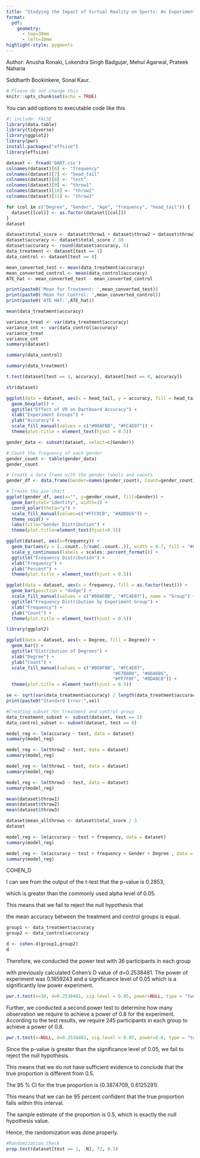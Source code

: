 ```yaml
---
title: "Studying the Impact of Virtual Reality on Sports: An Experimental Study"
format:
  pdf:
    geometry: 
      - top=30mm
      - left=30mm
highlight-style: pygments
---
```


Author: Anusha Ronaki, Lokendra Singh Badgujar, Mehul Agarwal, Prateek Naharia

Siddharth Bookinkere, Sonal Kaur.

```r
# Please do not change this
knitr::opts_chunk$set(echo = TRUE)
```

You can add options to executable code like this

```r
#| include: FALSE
library(data.table)
library(tidyverse)
library(ggplot2)
library(pwr)
install.packages("effsize")
library(effsize)
```

```r

dataset <- fread('DART.csv')
colnames(dataset)[6] <- "frequency"
colnames(dataset)[7] <- "head_tail"
colnames(dataset)[8] <- "test"
colnames(dataset)[9] <- "throw1"
colnames(dataset)[10] <- "throw2"
colnames(dataset)[11] <- "throw3"

for (col in c("Degree", "Gender", "Age", "frequency", "head_tail")) {
  dataset[[col]] <- as.factor(dataset[[col]])
}
dataset
```

```r
dataset$total_score <- dataset$throw1 + dataset$throw2 + dataset$throw3
dataset$accuracy <- dataset$total_score / 30
dataset$accuracy <- round(dataset$accuracy, 5)
data_treatment <- dataset[test == 1]
data_control <- dataset[test == 0]
```

```r
mean_converted_test <- mean(data_treatment$accuracy)
mean_converted_control <- mean(data_control$accuracy)
ATE_hat <- mean_converted_test - mean_converted_control

print(paste0('Mean for Treatment: ',mean_converted_test))
print(paste0('Mean for Control: ',mean_converted_control))
print(paste0('ATE HAT:',ATE_hat))

mean(data_treatment$accuracy)
```

```r
variance_treat <- var(data_treatment$accuracy)
variance_cnt <- var(data_control$accuracy)
variance_treat
variance_cnt
summary(dataset)

```

```r
summary(data_control)
```

```r
summary(data_treatment)
```

```r
t.test(dataset[test == 1, accuracy], dataset[test == 0, accuracy])
```

```r
str(dataset)
```

```r
ggplot(data = dataset, aes(x = head_tail, y = accuracy, fill = head_tail)) + 
  geom_boxplot() +
  ggtitle("Effect of VR on Dartboard Accuracy") +
  xlab("Experiment Groups") +
  ylab("Accuracy") +
  scale_fill_manual(values = c("#00AFBB", "#FC4E07")) +
  theme(plot.title = element_text(hjust = 0.5))
```

```r
gender_data <- subset(dataset, select=c(Gender))

# Count the frequency of each gender
gender_count <- table(gender_data)
gender_count
```

```r
# Create a data frame with the gender labels and counts
gender_df <- data.frame(Gender=names(gender_count), Count=gender_count)

# Create the pie chart
ggplot(gender_df, aes(x="", y=gender_count, fill=Gender)) + 
  geom_bar(stat="identity", width=1) +
  coord_polar(theta="y") +
  scale_fill_manual(values=c("#FFC0CB", "#ADD8E6")) + 
  theme_void() +
  labs(title="Gender Distribution") +
  theme(plot.title=element_text(hjust=0.5))
```

```r
ggplot(dataset, aes(x=frequency)) +
  geom_bar(aes(y = (..count..)/sum(..count..)), width = 0.7, fill = "#00AFBB") +
  scale_y_continuous(labels = scales::percent_format()) +
  ggtitle("Frequency Distribution") +
  xlab("Frequency") +
  ylab("Percent") +
  theme(plot.title = element_text(hjust = 0.5))

```

```r
ggplot(data = dataset, aes(x = frequency, fill = as.factor(test))) +
  geom_bar(position = "dodge") +
  scale_fill_manual(values = c("#00AFBB", "#FC4E07"), name = "Group") +
  ggtitle("Frequency Distribution by Experiment Group") +
  xlab("Frequency") +
  ylab("Count") +
  theme(plot.title = element_text(hjust = 0.5))

```

```r
library(ggplot2)

ggplot(data = dataset, aes(x = Degree, fill = Degree)) + 
  geom_bar() +
  ggtitle("Distribution of Degrees") +
  xlab("Degree") +
  ylab("Count") +
  scale_fill_manual(values = c("#00AFBB", "#FC4E07",
                                        "#E7B800", "#868686",
                                        "#FF7F0F", "#8DA0CB")) +
  theme(plot.title = element_text(hjust = 0.5))

```

```r
se <- sqrt(var(data_treatment$accuracy) / length(data_treatment$accuracy) + var(data_control$accuracy) / length(data_control$accuracy))
print(paste0("Standard Error:",se))
```

```r
#Creating subset for treatment and control group
data_treatment_subset <- subset(dataset, test == 1)
data_control_subset <- subset(dataset, test == 0)
```

```r
model_reg <- lm(accuracy ~ test, data = dataset)
summary(model_reg)

```

```r
model_reg <- lm(throw2 ~ test, data = dataset)
summary(model_reg)

```

```r
model_reg <- lm(throw1 ~ test, data = dataset)
summary(model_reg)
```

```r
model_reg <- lm(throw3 ~ test, data = dataset)
summary(model_reg)

```

```r
mean(dataset$throw1)
mean(dataset$throw2)
mean(dataset$throw3)
```

```r
dataset$mean_allthrows <- dataset$total_score / 3
dataset
```

```r
model_reg <- lm(accuracy ~ test + frequency, data = dataset)
summary(model_reg)


```

```r
model_reg <- lm(accuracy ~ test + frequency + Gender + Degree , data = dataset)
summary(model_reg)

```

COHEN_D

I can see from the output of the t-test that the p-value is 0.2853,

which is greater than the commonly used alpha level of 0.05.

This means that we fail to reject the null hypothesis that

the mean accuracy between the treatment and control groups is equal.

```r
group1 <- data_treatment$accuracy
group2 <- data_control$accuracy

d <- cohen.d(group1,group2)
d

```

Therefore, we conducted the power test with 36 participants in each group

with previously calculated Cohen's D value of d=0.2538481. The power of experiment was 0.1859243 and a significance level of 0.05 which is a significantly low power experiment.

```r
pwr.t.test(n=36, d=0.2538481, sig.level = 0.05, power=NULL, type = "two.sample")
```

Further, we conducted a second power test to determine how many observation we require to achieve a power of 0.8 for the experiment. According to the test results, we require 245 participants in each group to achieve a power of 0.8.

```r
pwr.t.test(n=NULL, d=0.2538481, sig.level = 0.05, power=0.8, type = "two.sample")

```

Since the p-value is greater than the significance level of 0.05, we fail to reject the null hypothesis.

This means that we do not have sufficient evidence to conclude that the true proportion is different from 0.5.

The 95 % CI for the true proportion is (0.3874709, 0.6125291).

This means that we can be 95 percent confident that the true proportion falls within this interval.

The sample estimate of the proportion is 0.5, which is exactly the null hypothesis value.

Hence, the randomization was done properly.

```r
#Randomization Check
prop.test(dataset[test == 1, .N], 72, 0.5)
```
